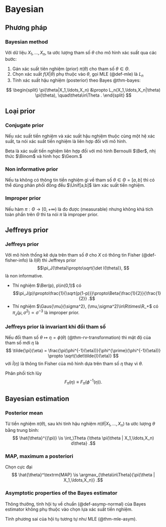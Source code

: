 # Bayesian

## Phương pháp

:::{#def-bayesian-method}
### Bayesian method
Với dữ liệu $X_1,\ldots,X_n,$
ta
ước lượng tham số $\theta$ cho mô hình xác suất qua các bước:

1. Gán xác suất tiên nghiệm (prior) $\pi(\theta)$ cho tham số $\theta\in\Theta.$
2. Chọn xác suất $f(X|\theta)$ phụ thuộc vào $\theta,$
gọi MLE (@def-mle) là $L_n$
3. Tính xác suất hậu nghiệm (posterior) theo Bayes @thm-bayes:

$$
\begin{split}
\pi(\theta|X_1,\ldots,X_n)
&\propto
L_n(X_1,\ldots,X_n|\theta)
\pi(\theta),
\quad\theta\in\Theta
.
\end{split}
$$
:::

## Loại prior

:::{#def-conjugate-prior}
### Conjugate prior
Nếu xác suất tiền nghiệm và xác suất hậu nghiệm thuộc cùng một hệ xác suất, ta nói xác suất tiền nghiệm là liên hợp đối với mô hình.
:::

:::{#exm-conjugate-prior}
Beta là xác suất tiền nghiệm liên hợp đối với mô hình Bernoulli $\Ber$, nhị thức $\Binom$ và hình học $\Geom.$
:::

:::{#def-non-informative-prior}
### Non informative prior
Nếu ta không có thông tin tiền nghiệm gì về tham số
$\theta\in\Theta=[a, b]$ thì có thể dùng
phân phối đồng đều $\Unif[a,b]$ làm xác suất tiền nghiệm.
:::

:::{#def-improper-prior}
### Improper prior
Nếu
hàm $\pi:\Theta\to[0,+\infty)$ là đo được (measurable)
nhưng không khả tích toàn phần trên $\Theta$
thì ta nói $\pi$ là improper prior.
:::

## Jeffreys prior

:::{#def-jeffreys-prior}
### Jeffreys prior
Với mô hình thống kê dựa trên tham số $\theta$ cho
$X$
có thông tin Fisher (@def-fisher-info)
là $I(\theta)$ thì Jeffreys prior
$$\pi_J(\theta)\propto\sqrt{\det I(\theta)},
$$
là non informative.
:::

:::{#exm-jeffreys-prior}
- Thí nghiệm $\Ber(p), p\in(0,1)$ có
$$\pi_J(p)\propto\frac{1}{\sqrt{p(1-p)}}\propto\Beta{\frac{1}{2}}{\frac{1}{2}}
.$$
- Thí nghiệm $\Gaus{\mu}{\sigma^2}, (\mu,\sigma^2)\in\R\times\R_+$ có
$\pi_J(\mu,\sigma^2)\propto \sigma^{-3}$ là improper prior.
:::

:::{#thm-invariant-jeffreys}
### Jeffreys prior là invariant khi đổi tham số
Nếu đổi tham số $\theta\mapsto\eta = \phi(\theta)$ (@thm-rv-transformation) thì mật độ của tham số mới
$\eta$ là
$$
\tilde{\pi}(\eta) = \frac{\pi(\phi^{-1}(\eta))}{\phi^{\prime}(\phi^{-1}(\eta))}
\propto
\sqrt{\det\tilde{I}(\eta)}
$$
với
$\tilde{I}(\eta)$ là thông tin Fisher của mô hình dựa trên tham số
$\eta$ thay vì $\theta.$
:::
:::{.remark}
Phân phối tích lũy
$$
F_{\tilde{\pi}}(\eta)
\equiv
F_{\pi}(\phi^{-1}(\eta))
.$$
:::
## Bayesian estimation

:::{#def-posterior-mean}
### Posterior mean
Từ tiền nghiệm $\pi(\theta),$
sau khi tính hậu nghiệm $\pi(\theta|X_1,\ldots,X_n)$
ta ước lượng $\theta$ bằng trung bình:
$$
\hat{\theta}^{(\pi)} \is
\int_\Theta {\theta \pi(\theta | X_1,\ldots,X_n) d\theta}
.$$
:::

:::{#def-maximum-posteriori}
### MAP, maximum a posteriori
Chọn cực đại
$$
\hat{\theta}^\textrm{MAP} \is
\argmax_{\theta\in\Theta}{\pi(\theta | X_1,\ldots,X_n)}
.$$
:::

:::{#thm-bayes-convergence}
### Asymptotic properties of the Bayes estimator
Thông thưởng,
tính hội tụ về chuẩn (@def-asymp-normal) của Bayes estimator
không phụ thuộc vào chọn lựa xác suất tiền nghiệm.
:::

:::{.remark}
Tính phương sai của hội tụ tương tự như MLE
(@thm-mle-asym).
:::
